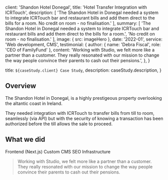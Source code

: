 
  client: 'Shandon Hotel Donegal',
  title: 'Hotel Transfer Integration with ICRTouch',
  description:
    [
    'The Shandon Hotel in Donegal needed a system to integrate ICRTouch bar and restaurant bills and add them direct to the bills for a room. No credit on room - no finalisation.'
  ],
  summary: [
    'The Shandon Hotel in Donegal needed a system to integrate ICRTouch bar and restaurant bills and add them direct to the bills for a room.',
    'No credit on room - no finalisation.'
  ],
  image: { src: imageHero },
  date: '2022-01',
  service: 'Web development, CMS',
  testimonial: {
    author: { name: 'Debra Fiscal', role: 'CEO of FamilyFund' },
    content:
      'Working with Studio, we felt more like a partner than a customer. They really resonated with our mission to change the way people convince their parents to cash out their pensions.',
  },
}

  title: `${caseStudy.client} Case Study`,
  description: caseStudy.description,
}

## Overview
The Shandon Hotel in Donegal, is a highly prestigeous property overlooking the altantic coast in Ireland.

They needed integration with ICRTouch to transfer bills from till to room, seamlessly (via API) but with the security of knowing a transaction has been authorized before the till allows the sale to proceed.


## What we did

<TagList>
  <TagListItem>Frontend (Next.js)</TagListItem>
  <TagListItem>Custom CMS</TagListItem>
  <TagListItem>SEO</TagListItem>
  <TagListItem>Infrastructure</TagListItem>
</TagList>

<Blockquote
  author={{ name: 'Debra Fiscal', role: 'CEO of FamilyFund' }}
  image={{ src: imageDebraFiscal }}
>
  Working with Studio, we felt more like a partner than a customer. They really
  resonated with our mission to change the way people convince their parents to
  cash out their pensions.
</Blockquote>

<StatList>
  <StatListItem value="25%" label="Less traffic" />
  <StatListItem value="10x" label="Page load times" />
  <StatListItem value="15%" label="Higher infra costs" />
  <StatListItem value="$1.2M" label="Legal fees" />
</StatList>
